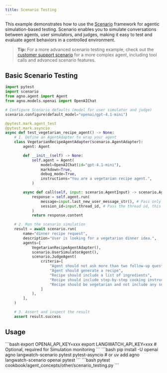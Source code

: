 ```yaml
---
title: Scenario Testing
---
```


This example demonstrates how to use the [Scenario](https://github.com/langwatch/scenario) framework for agentic simulation-based testing. Scenario enables you to simulate conversations between agents, user simulators, and judges, making it easy to test and evaluate agent behaviors in a controlled environment.

> **Tip:** For a more advanced scenario testing example, check out the [customer support scenario](https://github.com/langwatch/create-agent-app/tree/main/agno_example) for a more complex agent, including tool calls and advanced scenario features.

## Basic Scenario Testing

```python cookbook/agent_concepts/other/scenario_testing.py
import pytest
import scenario
from agno.agent import Agent
from agno.models.openai import OpenAIChat

# Configure Scenario defaults (model for user simulator and judge)
scenario.configure(default_model="openai/gpt-4.1-mini")

@pytest.mark.agent_test
@pytest.mark.asyncio
async def test_vegetarian_recipe_agent() -> None:
    # 1. Define an AgentAdapter to wrap your agent
    class VegetarianRecipeAgentAdapter(scenario.AgentAdapter):
        agent: Agent

        def __init__(self) -> None:
            self.agent = Agent(
                model=OpenAIChat(id="gpt-4.1-mini"),
                markdown=True,
                debug_mode=True,
                instructions="You are a vegetarian recipe agent.",
            )

        async def call(self, input: scenario.AgentInput) -> scenario.AgentReturnTypes:
            response = self.agent.run(
                message=input.last_new_user_message_str(), # Pass only the last user message
                session_id=input.thread_id, # Pass the thread id, this allows the agent to track history
            )
            return response.content

    # 2. Run the scenario simulation
    result = await scenario.run(
        name="dinner recipe request",
        description="User is looking for a vegetarian dinner idea.",
        agents=[
            VegetarianRecipeAgentAdapter(),
            scenario.UserSimulatorAgent(),
            scenario.JudgeAgent(
                criteria=[
                    "Agent should not ask more than two follow-up questions",
                    "Agent should generate a recipe",
                    "Recipe should include a list of ingredients",
                    "Recipe should include step-by-step cooking instructions",
                    "Recipe should be vegetarian and not include any sort of meat",
                ]
            ),
        ],
    )

    # 3. Assert and inspect the result
    assert result.success
```

## Usage

<Steps>
  <Snippet file="create-venv-step.mdx" />

  <Step title="Set your API key">
    ```bash
    export OPENAI_API_KEY=xxx
    export LANGWATCH_API_KEY=xxx # Optional, required for Simulation monitoring
    ```
  </Step>

  <Step title="Install libraries">
    ```bash
    pip install -U openai agno langwatch-scenario pytest pytest-asyncio
    # or
    uv add agno langwatch-scenario openai pytest
    ```
  </Step>

  <Step title="Run Agent">
    ```bash
    pytest cookbook/agent_concepts/other/scenario_testing.py
    ```
  </Step>
</Steps> 
